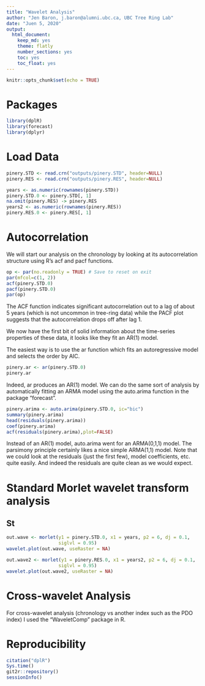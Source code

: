 ```yaml
---
title: "Wavelet Analysis"
author: "Jen Baron, j.baron@alumni.ubc.ca, UBC Tree Ring Lab"
date: "Juen 5, 2020"
output:
  html_document:
    keep_md: yes
    theme: flatly
    number_sections: yes
    toc: yes
    toc_float: yes
---
```


```r
knitr::opts_chunk$set(echo = TRUE)
```

# Packages
```r
library(dplR)
library(forecast)
library(dplyr)
```

# Load Data
```r
pinery.STD <- read.crn("outputs/pinery.STD", header=NULL)
pinery.RES <- read.crn("outputs/pinery.RES", header=NULL)
```

```r
years <- as.numeric(rownames(pinery.STD))
pinery.STD.0 <- pinery.STD[, 1]
na.omit(pinery.RES) -> pinery.RES
years2 <- as.numeric(rownames(pinery.RES))
pinery.RES.0 <- pinery.RES[, 1]
```

# Autocorrelation

We will start our analysis on the chronology by looking at its autocorrelation structure using R’s acf and pacf functions.

```r
op <- par(no.readonly = TRUE) # Save to reset on exit
par(mfcol=c(1, 2))
acf(pinery.STD.0)
pacf(pinery.STD.0)
par(op)
```

The ACF function indicates significant autocorrelation out to a lag of about 5 years (which is not uncommon in tree-ring data) while the PACF plot suggests that the autocorrelation drops off after lag 1. 

We now have the first bit of solid information about the time-series properties of these data, it looks like they fit an AR(1) model.


The easiest way is to use the ar function which fits an autoregressive model and selects the order by AIC.

```r
pinery.ar <- ar(pinery.STD.0)
pinery.ar
```


Indeed, ar produces an AR(1) model. We can do the same sort of analysis by automatically fitting an ARMA model using the auto.arima function in the package "forecast".

```r
pinery.arima <- auto.arima(pinery.STD.0, ic="bic")
summary(pinery.arima)
head(residuals(pinery.arima))
coef(pinery.arima)
acf(residuals(pinery.arima),plot=FALSE)
```


Instead of an AR(1) model, auto.arima went for an ARMA(0,1,1) model. The parsimony principle certainly likes a nice simple ARMA(1,1) model. Note that we could look at the residuals (just the first few), model coefficients, etc. quite easily. And indeed the residuals are quite clean as we would expect.




# Standard Morlet wavelet transform analysis

## St

```r
out.wave <- morlet(y1 = pinery.STD.0, x1 = years, p2 = 6, dj = 0.1,
                   siglvl = 0.95)
wavelet.plot(out.wave, useRaster = NA)
```



```r
out.wave2 <- morlet(y1 = pinery.RES.0, x1 = years2, p2 = 6, dj = 0.1,
                   siglvl = 0.95)
wavelet.plot(out.wave2, useRaster = NA)
```

# Cross-wavelet Analysis

For cross-wavelet analysis (chronology vs another index such as the PDO index) I used the "WaveletComp" package in R.




# Reproducibility
```r
citation("dplR")
Sys.time()
git2r::repository()
sessionInfo()
```